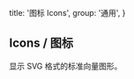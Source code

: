 
  title: '图标 Icons',
  group: '通用',
}

## Icons / 图标

显示 SVG 格式的标准向量图形。

<Title title="安装" desc="安装图标库到你的项目中。" />
<Tabs initialValue="yarn">
  <Tabs.Item label="Yarn" value="yarn">
    <Spacer h={0.6} />
    <Snippet width="400px">yarn add @geistclone/icons</Snippet>
  </Tabs.Item>
  <Tabs.Item label="npm" value="npm">
    <Spacer h={0.6} />
    <Snippet width="400px">npm i @geistclone/icons</Snippet>
  </Tabs.Item>
</Tabs>

<Playground
  title="引入图标库"
  scope={{ Github, Spacer }}
  code={`
// import * as Icon from '@geistclone/icons'
// 或是
// import { Github } from '@geistclone/icons'
// 或是引入单个
// import Github from '@geistclone/icons/github'

<Github />
`} />

<Playground
  title="色彩"
  scope={{ Github }}
  code={`
<Github color="red" />
`}
/>

<Playground
  title="大小"
  scope={{ Github, Spacer }}
  code={`
<>
  <Github size={16} /> <Spacer inline x={.35} />
  <Github size={20} /> <Spacer inline x={.35} />
  <Github size={24} /> <Spacer inline x={.35} />
  <Github size={28} /> <Spacer inline x={.35} />
  <Github size={32} /> <Spacer inline x={.35} />
  <Github size={36} />
</>
`}
/>

<IconsGallery />

<Attributes edit="/pages/zh-cn/components/icons.mdx">
<Attributes.Title>Icon.Props</Attributes.Title>

| 属性      | 描述     | 类型            | 推荐值                           | 默认 |
| --------- | -------- | --------------- | -------------------------------- | ---- |
| **color** | 图标颜色 | `string`        | -                                | -    |
| **size**  | 图标大小 | `number`        | -                                | -    |
| ...       | 原生属性 | `SVGAttributes` | `'id', 'name', 'className', ...` | -    |

</Attributes>

